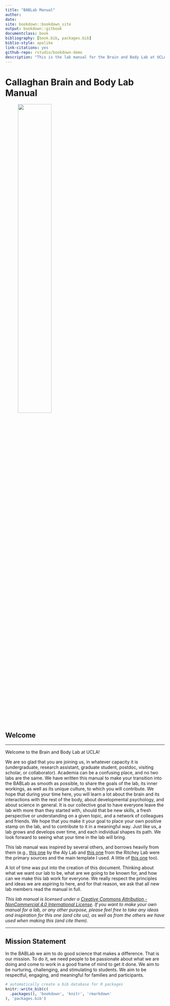 ```yaml
--- 
title: "BABLab Manual"
author: 
date: 
site: bookdown::bookdown_site
output: bookdown::gitbook
documentclass: book
bibliography: [book.bib, packages.bib]
biblio-style: apalike
link-citations: yes
github-repo: rstudio/bookdown-demo
description: "This is the lab manual for the Brain and Body Lab at UCLA"
---
```


# Callaghan Brain and Body Lab Manual

![<!--- BABLab Logo --->](images/index/Icon.jpg){width=50% height=50%}

## Welcome

----------

Welcome to the Brain and Body Lab at UCLA! 

We are so glad that you are joining us, in whatever capacity it is (undergraduate, research assistant, graduate student, postdoc, visiting scholar, or collaborator). Academia can be a confusing place, and no two labs are the same. We have written this manual to make your transition into the BABLab as smooth as possible, to share the goals of the lab, its inner workings, as well as its unique culture, to which you will contribute. We hope that during your time here, you will learn a lot about the brain and its interactions with the rest of the body, about developmental psychology, and about science in general. It is our collective goal to have everyone leave the lab with more than they started with, should that be new skills, a fresh perspective or understanding on a given topic, and a network of colleagues and friends. We hope that you make it your goal to place your own positive stamp on the lab, and to contribute to it in a meaningful way. Just like us, a lab grows and develops over time, and each individual shapes its path. We look forward to seeing what your time in the lab will bring.
 
This lab manual was inspired by several others, and borrows heavily from them (e.g., [this one](https://github.com/alylab/labmanual/blob/master/aly-lab-manual.pdf) by the Aly Lab and [this one](https://github.com/memobc/memolab-manual) from the Ritchey Lab were the primary sources and the main template I used. A little of [this one](https://github.com/jpeelle/peellelab_manual/blob/master/peellelab_manual.pdf) too).
 
A lot of time was put into the creation of this document. Thinking about what we want our lab to be, what are we going to be known for, and how can we make this lab work for everyone. We really respect the principles and ideas we are aspiring to here, and for that reason, we ask that all new lab members read the manual in full.
 
*This lab manual is licensed under a [Creative Commons Attribution - NonCommercial 4.0 International License](https://creativecommons.org/licenses/by-nc/4.0/). If you want to make your own manual for a lab, or any other purpose, please feel free to take any ideas and inspiration for this one (and cite us), as well as from the others we have used when making this (and cite them).*

----------

## Mission Statement

 
In the BABLab we aim to do good science that makes a difference. That is our mission. To do it, we need people to be passionate about what we are doing and come to work in a good frame of mind to get it done. We aim to be nurturing, challenging, and stimulating to students. We aim to be respectful, engaging, and meaningful for families and participants. 

```r
# automatically create a bib database for R packages
knitr::write_bib(c(
  .packages(), 'bookdown', 'knitr', 'rmarkdown'
), 'packages.bib')
```
